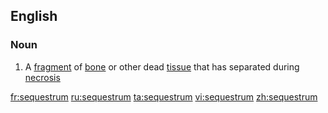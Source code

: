 ==English==

===Noun===
{{wikipedia}}
{{en-noun|sequestra}}

# A [[fragment]] of [[bone]] or other dead [[tissue]] that has separated during [[necrosis]]

[[fr:sequestrum]]
[[ru:sequestrum]]
[[ta:sequestrum]]
[[vi:sequestrum]]
[[zh:sequestrum]]